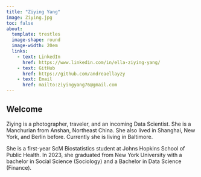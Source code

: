 ```yaml
---
title: "Ziying Yang"
image: Ziying.jpg
toc: false
about: 
  template: trestles
  image-shape: round
  image-width: 20em
  links:
    - text: LinkedIn
      href: https://www.linkedin.com/in/ella-ziying-yang/
    - text: GitHub
      href: https://github.com/andreaellayzy
    - text: Email
      href: mailto:ziyingyang76@gmail.com
---
```


## Welcome

Ziying is a photographer, traveler, and an incoming Data Scientist. She is a Manchurian from Anshan, Northeast China. She also lived in Shanghai, New York, and Berlin before. Currently she is living in Baltimore.

She is a first-year ScM Biostatistics student at Johns Hopkins School of Public Health. In 2023, she graduated from New York University with a bachelor in Social Science (Sociology) and a Bachelor in Data Science (Finance).
